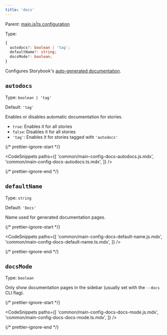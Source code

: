 ```yaml
---
title: 'docs'
---
```


Parent: [main.js|ts configuration](./main-config.md)

Type:

```ts
{
  autodocs?: boolean | 'tag';
  defaultName?: string;
  docsMode?: boolean;
}
```

Configures Storybook's [auto-generated documentation](../writing-docs/autodocs.md).

## `autodocs`

Type: `boolean | 'tag'`

Default: `'tag'`

Enables or disables automatic documentation for stories.

- `true`: Enables it for all stories
- `false`: Disables it for all stories
- `'tag'`: Enables it for stories tagged with `'autodocs'`

{/* prettier-ignore-start */}

<CodeSnippets
  paths={[
    'common/main-config-docs-autodocs.js.mdx',
    'common/main-config-docs-autodocs.ts.mdx',
  ]}
/>

{/* prettier-ignore-end */}

## `defaultName`

Type: `string`

Default: `'Docs'`

Name used for generated documentation pages.

{/* prettier-ignore-start */}

<CodeSnippets
  paths={[
    'common/main-config-docs-default-name.js.mdx',
    'common/main-config-docs-default-name.ts.mdx',
  ]}
/>

{/* prettier-ignore-end */}

## `docsMode`

Type: `boolean`

Only show documentation pages in the sidebar (usually set with the `--docs` CLI flag).

{/* prettier-ignore-start */}

<CodeSnippets
  paths={[
    'common/main-config-docs-docs-mode.js.mdx',
    'common/main-config-docs-docs-mode.ts.mdx',
  ]}
/>

{/* prettier-ignore-end */}
